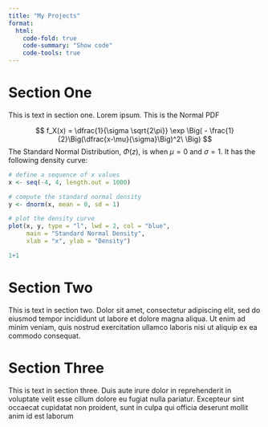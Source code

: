 ```yaml
---
title: "My Projects"
format:
  html:
    code-fold: true
    code-summary: "Show code"
    code-tools: true
---
```


# Section One

This is text in section one. Lorem ipsum. This is the Normal PDF

$$
f_X(x) = \dfrac{1}{\sigma \sqrt{2\pi}} \exp \Big( - \frac{1}{2}\Big(\dfrac{x-\mu}{\sigma}\Big)^2\ \Big)
$$
The Standard Normal Distribution, $\Phi(z)$, is when $\mu = 0$ and $\sigma = 1$. It has the following density curve:

```r
# define a sequence of x values
x <- seq(-4, 4, length.out = 1000)

# compute the standard normal density
y <- dnorm(x, mean = 0, sd = 1)

# plot the density curve
plot(x, y, type = "l", lwd = 2, col = "blue",
     main = "Standard Normal Density",
     xlab = "x", ylab = "Density")
```

```r
1+1
```
# Section Two

This is text in section two. Dolor sit amet, consectetur adipiscing elit, sed do eiusmod tempor incididunt ut labore et dolore magna aliqua. Ut enim ad minim veniam, quis nostrud exercitation ullamco laboris nisi ut aliquip ex ea commodo consequat. 

# Section Three

This is text in section three. Duis aute irure dolor in reprehenderit in voluptate velit esse cillum dolore eu fugiat nulla pariatur. Excepteur sint occaecat cupidatat non proident, sunt in culpa qui officia deserunt mollit anim id est laborum
